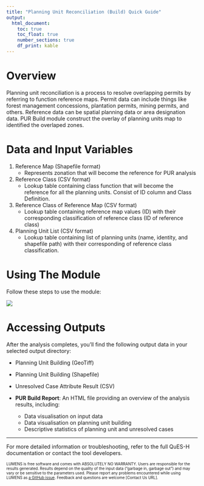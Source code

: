 ```yaml
---
title: "Planning Unit Reconciliation (Build) Quick Guide"
output: 
  html_document: 
    toc: true
    toc_float: true
    number_sections: true
    df_print: kable
---
```


# Overview

Planning unit reconciliation is a process to resolve overlapping permits by referring to function reference maps. Permit data can include things like forest management concessions, plantation permits, mining permits, and others. Reference data can be spatial planning data or area designation data. PUR Build module construct the overlay of planning units map to identified the overlaped zones. 

# Data and Input Variables

1.  Reference Map (Shapefile format)
    -   Represents zonation that will become the reference for PUR analysis
2.  Reference Class (CSV format)
    -   Lookup table containing class function that will become the reference for all the planning units. Consist of ID column and Class Definition.
3.  Reference Class of Reference Map (CSV format)
    -   Lookup table containing reference map values (ID) with their corresponding classification of reference class (ID of reference class)
4.  Planning Unit List (CSV format)
    -   Lookup table containing list of planning units (name, identity, and shapefile path) with their corresponding of reference class classification.

# Using The Module

Follow these steps to use the module:

![](images/PURbuild-01.gif){style="max-width:80%; height:auto;"}

# Accessing Outputs

After the analysis completes, you'll find the following output data in your selected output directory:

-   Planning Unit Building (GeoTiff)

-   Planning Unit Building (Shapefile)

-   Unresolved Case Attribute Result (CSV)

-   **PUR Build Report**: An HTML file providing an overview of the analysis results, including:

    -   Data visualisation on input data
    -   Data visualisation on planning unit building
    -   Descriptive statistics of planning unit and unresolved cases

------------------------------------------------------------------------

For more detailed information or troubleshooting, refer to the full QuES-H documentation or contact the tool developers.

<font size="1">LUMENS is free software and comes with ABSOLUTELY NO WARRANTY. Users are responsible for the results generated. Results depend on the quality of the input data ("garbage in, garbage out") and may vary or be sensitive to the parameters used. Please report any problems encountered while using LUMENS as [a GitHub issue](https://github.com/icraf-indonesia/lumens-shiny/issues). Feedback and questions are welcome [Contact Us URL].</font>
